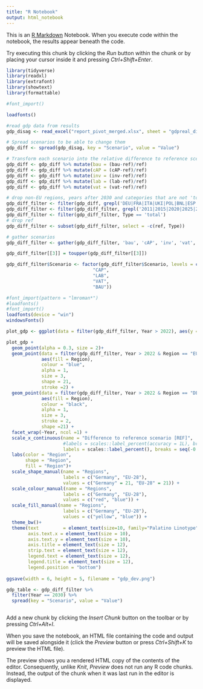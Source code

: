 ```yaml
---
title: "R Notebook"
output: html_notebook
---
```


This is an [R Markdown](http://rmarkdown.rstudio.com) Notebook. When you execute code within the notebook, the results appear beneath the code. 

Try executing this chunk by clicking the *Run* button within the chunk or by placing your cursor inside it and pressing *Ctrl+Shift+Enter*. 

```r
library(tidyverse)
library(readxl)
library(extrafont)
library(showtext)
library(formattable)

#font_import()

loadfonts()
```


```r
#read gdp data from results
gdp_disag <- read_excel("report_pivot_merged.xlsx", sheet = "gdpreal_disag_yr")

```

```r
# Spread scenarios to be able to change them
gdp_diff <- spread(gdp_disag, key = "Scenario", value = "Value")

# Transform each scenario into the relative difference to reference scenario
gdp_diff <- gdp_diff %>% mutate(bau = (bau-ref)/ref)
gdp_diff <- gdp_diff %>% mutate(cAP = (cAP-ref)/ref)
gdp_diff <- gdp_diff %>% mutate(inv = (inv-ref)/ref)
gdp_diff <- gdp_diff %>% mutate(lab = (lab-ref)/ref)
gdp_diff <- gdp_diff %>% mutate(vat = (vat-ref)/ref)
```

```r
# drop non-EU regions, years after 2030 and categories that are not 'total'
gdp_diff_filter <- filter(gdp_diff, grepl('DEU|FRA|ITA|UKI|POL|BNL|ESP|EUN|EUS|EU28', Region))
gdp_diff_filter <- filter(gdp_diff_filter, grepl('2011|2015|2020|2025|2030', Year))
gdp_diff_filter <- filter(gdp_diff_filter, Type == 'total')
# drop ref
gdp_diff_filter <- subset(gdp_diff_filter, select = -c(ref, Type))

# gather scenarios
gdp_diff_filter <- gather(gdp_diff_filter, 'bau', 'cAP', 'inv', 'vat', 'lab', key = 'Scenario', value = 'Value')
```

```r
gdp_diff_filter[[3]] = toupper(gdp_diff_filter[[3]])

gdp_diff_filter$Scenario <- factor(gdp_diff_filter$Scenario, levels = c("INV",
                                "CAP",
                                "LAB",
                                "VAT",
                                "BAU"))
```


```r
#font_import(pattern = "lmroman*")
#loadfonts()
#font_import()
loadfonts(device = "win")
windowsFonts()
```



```r
plot_gdp <- ggplot(data = filter(gdp_diff_filter, Year > 2022), aes(y = Scenario, x = Value))

plot_gdp +
  geom_point(alpha = 0.3, size = 2)+
  geom_point(data = filter(gdp_diff_filter, Year > 2022 & Region == "EU28"), 
             aes(fill = Region), 
             colour = "blue",
             alpha = 1, 
             size = 3, 
             shape = 21, 
             stroke =2) +
  geom_point(data = filter(gdp_diff_filter, Year > 2022 & Region == "DEU"), 
             aes(fill = Region), 
             colour = "black",
             alpha = 1, 
             size = 3, 
             stroke = 2, 
             shape =21) +
  facet_wrap(~Year, ncol =1) +
  scale_x_continuous(name = "Difference to reference scenario [REF]",
                     #labels = scales::label_percent(accuracy = 1L), breaks = seq(-0.2, 0.05,0.05))+
                     labels = scales::label_percent(), breaks = seq(-0.2, 0.02,0.01))+
  labs(color = "Region",
       shape = "Region",
       fill = "Region")+
  scale_shape_manual(name = "Regions",
                     labels = c("Germany", "EU-28"),
                     values = c("Germany" = 21, "EU-28" = 21)) +
  scale_colour_manual(name = "Regions",
                     labels = c("Germany", "EU-28"),
                     values = c("red", "blue")) +
  scale_fill_manual(name = "Regions",
                     labels = c("Germany", "EU-28"),
                     values = c("yellow", "blue")) +
  theme_bw()+
  theme(text         = element_text(size=10, family="Palatino Linotype"),
        axis.text.x = element_text(size = 10),
        axis.text.y = element_text(size = 10),
        axis.title = element_text(size = 12),
        strip.text = element_text(size = 12),
        legend.text = element_text(size = 12),
        legend.title = element_text(size = 12),
        legend.position = "bottom")
  
ggsave(width = 6, height = 5, filename = "gdp_dev.png")

```


```r
gdp_table <- gdp_diff_filter %>% 
  filter(Year == 2030) %>%
  spread(key = "Scenario", value = "Value")

```

```r



```
Add a new chunk by clicking the *Insert Chunk* button on the toolbar or by pressing *Ctrl+Alt+I*.

When you save the notebook, an HTML file containing the code and output will be saved alongside it (click the *Preview* button or press *Ctrl+Shift+K* to preview the HTML file).

The preview shows you a rendered HTML copy of the contents of the editor. Consequently, unlike *Knit*, *Preview* does not run any R code chunks. Instead, the output of the chunk when it was last run in the editor is displayed.
